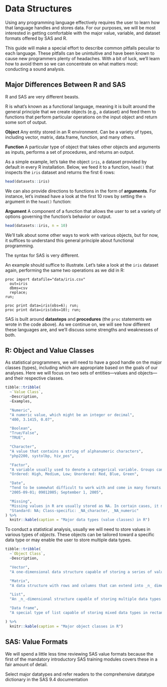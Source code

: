 # Data Structures

Using any programming language effectively requires the user to learn how that language handles and stores data. For our purposes, we will be most interested in getting comfortable with the major value, variable, and dataset formats offered by SAS and R.

This guide will make a special effort to describe common pitfalls peculiar to each language. These pitfalls can be unintuitive and have been known to cause new programmers plenty of headaches. With a bit of luck, we'll learn how to avoid them so we can concentrate on what matters most: conducting a sound analysis.

## Major Differences Between R and SAS

R and SAS are very different beasts.

R is what's known as a functional language, meaning it is built around the general principle that we create objects (e.g., a dataset) and feed them to functions that perform particular operations on the input object and return some sort of output.

<span class="marginnote definition">
**Object**
Any entity stored in an R environment. Can be a variety of types, including vector, matrix, data.frame, function, and many others.
</span>

<span class="marginnote definition">
**Function**
A particular type of object that takes other objects and arguments as inputs, performs a set of procedures, and returns an output.
</span>

As a simple example, let's take the object `iris`, a dataset provided by default in every R installation. Below, we feed it to a function, `head()` that inspects the `iris` dataset and returns the first 6 rows:

```r
head(datasets::iris)
```

We can also provide directions to functions in the form of **arguments**. For instance, let's instead have a look at the first 10 rows by setting the `n` argument in the `head()` function:

<span class="marginnote definition">
**Argument**
A component of a function that allows the user to set a variety of options governing the function's behavior or output.
</span>

```r
head(datasets::iris, n = 10)
```

We'll talk about some other ways to work with various objects, but for now, it suffices to understand this general principle about functional programming.

The syntax for SAS is very different.

An example should suffice to illustrate. Let's take a look at the `iris` dataset again, performing the same two operations as we did in R:

```sas
proc import datafile="data/iris.csv"
  out=iris
  dbms=csv
  replace;
run;

proc print data=iris(obs=6); run;
proc print data=iris(obs=10); run;
```

SAS is built around **datasteps** and **procedures** (the `proc` statements we wrote in the code above). As we continue on, we will see how different these languages are, and we'll discuss some strengths and weaknesses of both.

## R: Object and Value Classes

As statistical programmers, we will need to have a good handle on the major classes (types), including which are appropriate based on the goals of our analyses. Here we will focus on two sets of entities---values and objects---and their respective classes.

```r
tibble::tribble(
  ~`Value Class`,
  ~Description,
  ~Examples,

  "Numeric",
  "A numeric value, which might be an integer or decimal",
  "400, 3.1415, 0.07",

  "Boolean",
  "True/False",
  "TRUE",

  "Character",
  "A value that contains a string of alphanumeric characters",
  "php2200, systolbp, hiv_pos",

  "Factor",
  "A variable usually used to denote a categorical variable. Groups can be ordered or unordered, but each is assigned an invisible numeric value.",
  "Ordered: High, Medium, Low; Unordered: Red, Blue, Green",

  "Date",
  "Tend to be somewhat difficult to work with and come in many formats. Later, we will focus specifically on manipulating, analyzing, and displaying dates.",
  "2005-09-01; 09012005; September 1, 2005",

  "Missing",
  "Missing values in R are usually stored as NA. In certain cases, it may be advisable to specify the class of the missing value.",
  "Standard: NA; Class-specific: _NA_character, _NA_numeric"
) %>%
  knitr::kable(caption = "Major data types (value classes) in R")
```

To conduct a statistical analysis, usually we will need to store values in various types of _objects_. These objects can be tailored toward a specific data type or may enable the user to store multiple data types.


```r
tibble::tribble(
  ~`Object Class`,
  ~Description,

  "Vector",
  "A one-dimensional data structure capable of storing a series of values regardless of class.",

  "Matrix",
  "A data structure with rows and columns that can extend into _n_ dimensions. Matrices are able to store only one data type at a time. For example, all stored values in a numeric matrix would be numeric.",

  "List",
  "An _n_-dimensional structure capable of storing multiple data types and objects in complex ways.",

  "Data frame",
  "A special type of list capable of storing mixed data types in rectangular format. Data.frames are what we probably think of when imagining a dataset from a trial or observational study. We will have a look at some subtypes of data.frames such as data.tables and tibbles later in the guide."

) %>%
  knitr::kable(caption = "Major object classes in R")
```

## SAS: Value Formats

We will spend a little less time reviewing SAS value formats because the first of the mandatory introductory SAS training modules covers these in a fair amount of detail.

<dev-note>Select major datatypes and refer readers to the comprehensive datatype dictionary in the SAS 9.4 documentation</dev-note>

